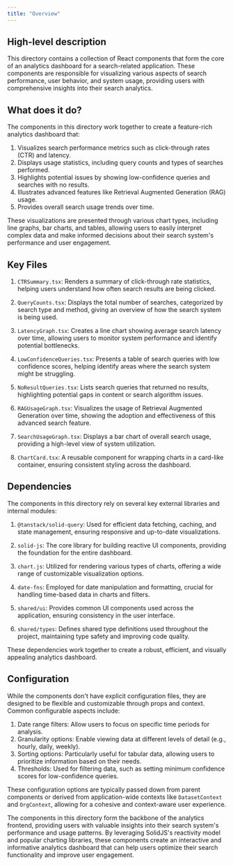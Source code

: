 ```yaml
---
title: "Overview"
---
```


## High-level description
This directory contains a collection of React components that form the core of an analytics dashboard for a search-related application. These components are responsible for visualizing various aspects of search performance, user behavior, and system usage, providing users with comprehensive insights into their search analytics.

## What does it do?
The components in this directory work together to create a feature-rich analytics dashboard that:

1. Visualizes search performance metrics such as click-through rates (CTR) and latency.
2. Displays usage statistics, including query counts and types of searches performed.
3. Highlights potential issues by showing low-confidence queries and searches with no results.
4. Illustrates advanced features like Retrieval Augmented Generation (RAG) usage.
5. Provides overall search usage trends over time.

These visualizations are presented through various chart types, including line graphs, bar charts, and tables, allowing users to easily interpret complex data and make informed decisions about their search system's performance and user engagement.

## Key Files
1. `CTRSummary.tsx`: Renders a summary of click-through rate statistics, helping users understand how often search results are being clicked.

2. `QueryCounts.tsx`: Displays the total number of searches, categorized by search type and method, giving an overview of how the search system is being used.

3. `LatencyGraph.tsx`: Creates a line chart showing average search latency over time, allowing users to monitor system performance and identify potential bottlenecks.

4. `LowConfidenceQueries.tsx`: Presents a table of search queries with low confidence scores, helping identify areas where the search system might be struggling.

5. `NoResultQueries.tsx`: Lists search queries that returned no results, highlighting potential gaps in content or search algorithm issues.

6. `RAGUsageGraph.tsx`: Visualizes the usage of Retrieval Augmented Generation over time, showing the adoption and effectiveness of this advanced search feature.

7. `SearchUsageGraph.tsx`: Displays a bar chart of overall search usage, providing a high-level view of system utilization.

8. `ChartCard.tsx`: A reusable component for wrapping charts in a card-like container, ensuring consistent styling across the dashboard.

## Dependencies
The components in this directory rely on several key external libraries and internal modules:

1. `@tanstack/solid-query`: Used for efficient data fetching, caching, and state management, ensuring responsive and up-to-date visualizations.

2. `solid-js`: The core library for building reactive UI components, providing the foundation for the entire dashboard.

3. `chart.js`: Utilized for rendering various types of charts, offering a wide range of customizable visualization options.

4. `date-fns`: Employed for date manipulation and formatting, crucial for handling time-based data in charts and filters.

5. `shared/ui`: Provides common UI components used across the application, ensuring consistency in the user interface.

6. `shared/types`: Defines shared type definitions used throughout the project, maintaining type safety and improving code quality.

These dependencies work together to create a robust, efficient, and visually appealing analytics dashboard.

## Configuration
While the components don't have explicit configuration files, they are designed to be flexible and customizable through props and context. Common configurable aspects include:

1. Date range filters: Allow users to focus on specific time periods for analysis.
2. Granularity options: Enable viewing data at different levels of detail (e.g., hourly, daily, weekly).
3. Sorting options: Particularly useful for tabular data, allowing users to prioritize information based on their needs.
4. Thresholds: Used for filtering data, such as setting minimum confidence scores for low-confidence queries.

These configuration options are typically passed down from parent components or derived from application-wide contexts like `DatasetContext` and `OrgContext`, allowing for a cohesive and context-aware user experience.

The components in this directory form the backbone of the analytics frontend, providing users with valuable insights into their search system's performance and usage patterns. By leveraging SolidJS's reactivity model and popular charting libraries, these components create an interactive and informative analytics dashboard that can help users optimize their search functionality and improve user engagement.
